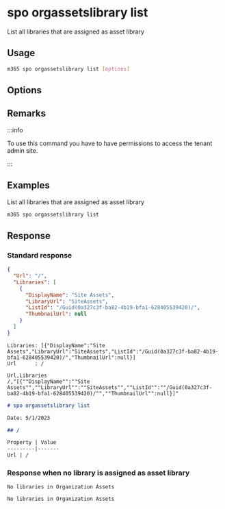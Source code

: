 
# spo orgassetslibrary list

List all libraries that are assigned as asset library

## Usage

```sh
m365 spo orgassetslibrary list [options]
```

## Options

<Global />

## Remarks

:::info

To use this command you have to have permissions to access the tenant admin site.

:::

## Examples

List all libraries that are assigned as asset library

```sh
m365 spo orgassetslibrary list
```

## Response

### Standard response

<Tabs>
  <TabItem value="JSON">

  ```json
  {
    "Url": "/",
    "Libraries": [
      {
        "DisplayName": "Site Assets",
        "LibraryUrl": "SiteAssets",
        "ListId": "/Guid(0a327c3f-ba82-4b19-bfa1-628405539420)/",
        "ThumbnailUrl": null
      }
    ]
  }
  ```

  </TabItem>
  <TabItem value="Text">

  ```text
  Libraries: [{"DisplayName":"Site Assets","LibraryUrl":"SiteAssets","ListId":"/Guid(0a327c3f-ba82-4b19-bfa1-628405539420)/","ThumbnailUrl":null}]
  Url      : /
  ```

  </TabItem>
  <TabItem value="CSV">

  ```csv
  Url,Libraries
  /,"[{""DisplayName"":""Site Assets"",""LibraryUrl"":""SiteAssets"",""ListId"":""/Guid(0a327c3f-ba82-4b19-bfa1-628405539420)/"",""ThumbnailUrl"":null}]"
  ```

  </TabItem>
  <TabItem value="Markdown">

  ```md
  # spo orgassetslibrary list 

  Date: 5/1/2023

  ## /

  Property | Value
  ---------|-------
  Url | /
  ```

  </TabItem>
</Tabs>

### Response when no library is assigned as asset library

<Tabs>
  <TabItem value="Text">

  ```text
  No libraries in Organization Assets
  ```

  </TabItem>
  <TabItem value="Markdown">

  ```md
  No libraries in Organization Assets
  ```

  </TabItem>
</Tabs>

